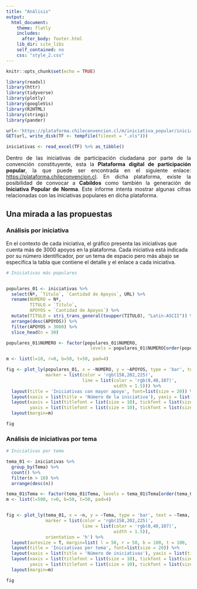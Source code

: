```yaml
---
title: "Análisis"
output:
  html_document:
    theme: flatly
    includes:
      after_body: footer.html
    lib_dir: site_libs
    self_contained: no
    css: "style_2.css"
---
```


```r
knitr::opts_chunk$set(echo = TRUE)

library(readxl)
library(httr)
library(tidyverse)
library(plotly)
library(googleVis)
library(R2HTML)
library(stringi)
library(pander)

url<-'https://plataforma.chileconvencion.cl/m/iniciativa_popular/iniciativas.xls'
GET(url, write_disk(TF <- tempfile(fileext = ".xls")))

iniciativas <- read_excel(TF) %>% as_tibble()

```

<p align="justify">
Dentro de las iniciativas de participación ciudadana por parte de la convención constituyente, esta la **Plataforma digital de participación popular**, la que puede ser encontrada en el siguiente enlace: <https://plataforma.chileconvencion.cl>. En dicha plataforma, existe la posibilidad de convocar a **Cabildos** como también la generación de **Iniciativa Popular de Norma**. Este informe intenta mostrar algunas cifras relacionadas con las iniciativas populares en dicha plataforma. 
</p>

## Una mirada a las propuestas {.tabset .tabset-fade .tabset-pills}

### Análisis por iniciativa

En el contexto de cada iniciativa, el gráfico presenta las iniciativas que cuenta más de 3000 apoyos en la plataforma. Cada iniciativa está indicada por su número identificador, por un tema de espacio pero más abajo se especifica la tabla que contiene el detalle y el enlace a cada iniciativa. 

```r
# Iniciativas más populares


populares_01 <- iniciativas %>% 
  select(Nº, `Título`, `Cantidad de Apoyos`, URL) %>%
  rename(NUMERO = Nº,
         TITULO = `Título`,
         APOYOS = `Cantidad de Apoyos`) %>% 
  mutate(TITULO = stri_trans_general(toupper(TITULO), "Latin-ASCII")) %>% 
  arrange(desc(APOYOS)) %>% 
  filter(APOYOS > 3000) %>% 
  slice_head(n = 30) 

populares_01$NUMERO <- factor(populares_01$NUMERO, 
                                levels = populares_01$NUMERO[order(populares_01$APOYOS)]) 

m <- list(l=10, r=0, b=50, t=50, pad=4)

fig <- plot_ly(populares_01, x = ~NUMERO, y = ~APOYOS, type = 'bar', text = ~TITULO,
               marker = list(color = 'rgb(158,202,225)',
                             line = list(color = 'rgb(8,48,107)',
                                         width = 1.5))) %>% 
  layout(title = 'Iniciativas con mayor apoyo', font=list(size = 20)) %>%
  layout(xaxis = list(title = 'Número de la iniciativa'), yaxis = list(title = 'Número de apoyos')) %>%
  layout(xaxis = list(titlefont = list(size = 10), tickfont = list(size = 10)), 
         yaxis = list(titlefont = list(size = 10), tickfont = list(size = 10))) %>% 
  layout(margin=m)

fig
```


### Análisis de iniciativas por tema


```r

# Iniciativas por tema

tema_01 <- iniciativas %>% 
  group_by(Tema) %>% 
  count() %>% 
  filter(n > 10) %>% 
  arrange(desc(n)) 

tema_01$Tema <- factor(tema_01$Tema, levels = tema_01$Tema[order(tema_01$n)])
m <- list(l=500, r=0, b=50, t=50, pad=4)


fig <- plot_ly(tema_01, x = ~n, y = ~Tema, type = 'bar', text = ~Tema,
               marker = list(color = 'rgb(158,202,225)',
                             line = list(color = 'rgb(8,48,107)',
                                         width = 1.5)),
               orientation = 'h') %>%
  layout(autosize = T, margin=list( l = 50, r = 50, b = 100, t = 100,  pad = 4)) %>%
  layout(title = 'Iniciativas por tema', font=list(size = 20)) %>%
  layout(xaxis = list(title = 'Número de iniciativas'), yaxis = list(title = '')) %>%
  layout(xaxis = list(titlefont = list(size = 10), tickfont = list(size = 10)), 
         yaxis = list(titlefont = list(size = 10), tickfont = list(size = 10))) %>%
  layout(margin=m)

fig


```

<script>
   $(document).ready(function() {
     $head = $('#header');
     $head.prepend('<img src=\"logo.png\" style=\"float: right;width: 200px;\"/>')});
</script>

